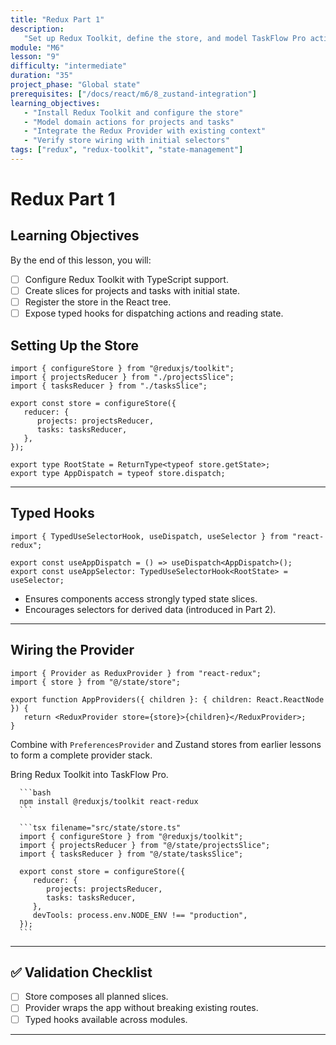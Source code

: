 ```yaml
---
title: "Redux Part 1"
description:
   "Set up Redux Toolkit, define the store, and model TaskFlow Pro actions."
module: "M6"
lesson: "9"
difficulty: "intermediate"
duration: "35"
project_phase: "Global state"
prerequisites: ["/docs/react/m6/8_zustand-integration"]
learning_objectives:
   - "Install Redux Toolkit and configure the store"
   - "Model domain actions for projects and tasks"
   - "Integrate the Redux Provider with existing context"
   - "Verify store wiring with initial selectors"
tags: ["redux", "redux-toolkit", "state-management"]
---
```



# Redux Part 1

## Learning Objectives

By the end of this lesson, you will:

-  [ ] Configure Redux Toolkit with TypeScript support.
-  [ ] Create slices for projects and tasks with initial state.
-  [ ] Register the store in the React tree.
-  [ ] Expose typed hooks for dispatching actions and reading state.

## Setting Up the Store

```tsx
import { configureStore } from "@reduxjs/toolkit";
import { projectsReducer } from "./projectsSlice";
import { tasksReducer } from "./tasksSlice";

export const store = configureStore({
   reducer: {
      projects: projectsReducer,
      tasks: tasksReducer,
   },
});

export type RootState = ReturnType<typeof store.getState>;
export type AppDispatch = typeof store.dispatch;
```

---

## Typed Hooks

```tsx
import { TypedUseSelectorHook, useDispatch, useSelector } from "react-redux";

export const useAppDispatch = () => useDispatch<AppDispatch>();
export const useAppSelector: TypedUseSelectorHook<RootState> = useSelector;
```

-  Ensures components access strongly typed state slices.
-  Encourages selectors for derived data (introduced in Part 2).

---

## Wiring the Provider

```tsx
import { Provider as ReduxProvider } from "react-redux";
import { store } from "@/state/store";

export function AppProviders({ children }: { children: React.ReactNode }) {
   return <ReduxProvider store={store}>{children}</ReduxProvider>;
}
```

Combine with `PreferencesProvider` and Zustand stores from earlier lessons to
form a complete provider stack.

<Accordions type='single' className='mt-4'>
   <Accordion title='Implementation Steps'>
      <p>Bring Redux Toolkit into TaskFlow Pro.</p>

      ```bash
      npm install @reduxjs/toolkit react-redux
      ```

      ```tsx filename="src/state/store.ts"
      import { configureStore } from "@reduxjs/toolkit";
      import { projectsReducer } from "@/state/projectsSlice";
      import { tasksReducer } from "@/state/tasksSlice";

      export const store = configureStore({
         reducer: {
            projects: projectsReducer,
            tasks: tasksReducer,
         },
         devTools: process.env.NODE_ENV !== "production",
      });
      ```

   </Accordion>
</Accordions>

---

## ✅ Validation Checklist

-  [ ] Store composes all planned slices.
-  [ ] Provider wraps the app without breaking existing routes.
-  [ ] Typed hooks available across modules.

---

